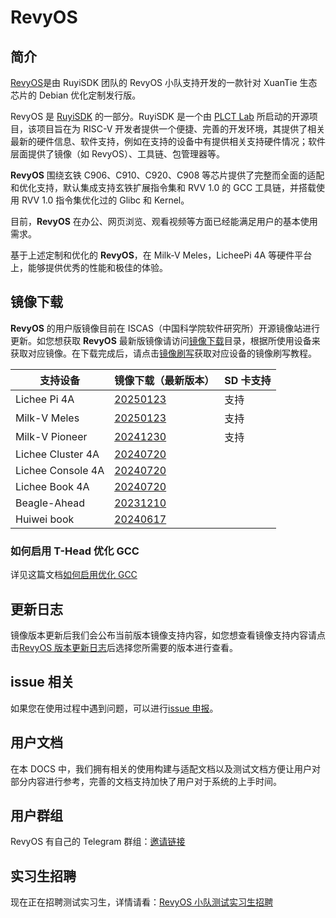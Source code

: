 # RevyOS

## 简介

[RevyOS](https://github.com/orgs/revyos/repositories)是由 RuyiSDK 团队的 RevyOS 小队支持开发的一款针对 XuanTie 生态芯片的 Debian 优化定制发行版。

RevyOS 是 [RuyiSDK](https://ruyisdk.org/) 的一部分。RuyiSDK 是一个由 [PLCT Lab](https://plctlab.org/en/) 所启动的开源项目，该项目旨在为 RISC-V 开发者提供一个便捷、完善的开发环境，其提供了相关最新的硬件信息、软件支持，例如在支持的设备中有提供相关支持硬件情况；软件层面提供了镜像（如 RevyOS）、工具链、包管理器等。

__RevyOS__ 围绕玄铁 C906、C910、C920、C908 等芯片提供了完整而全面的适配和优化支持，默认集成支持玄铁扩展指令集和 RVV 1.0 的 GCC 工具链，并搭载使用 RVV 1.0 指令集优化过的 Glibc 和 Kernel。

目前，__RevyOS__ 在办公、网页浏览、观看视频等方面已经能满足用户的基本使用需求。

基于上述定制和优化的 __RevyOS__，在 Milk-V Meles，LicheePi 4A 等硬件平台上，能够提供优秀的性能和极佳的体验。

## 镜像下载

__RevyOS__ 的用户版镜像目前在 ISCAS（中国科学院软件研究所）开源镜像站进行更新。如您想获取 __RevyOS__ 最新版镜像请访问[镜像下载](https://mirror.iscas.ac.cn/revyos/extra/images/)目录，根据所使用设备来获取对应镜像。在下载完成后，请点击[镜像刷写](./Installation/install.md)获取对应设备的镜像刷写教程。

| 支持设备          | 镜像下载（最新版本）                                                             |  SD 卡支持 |
| ----------------- | -------------------------------------------------------------------------------- | --------- |
| Lichee Pi 4A      | [20250123](https://mirror.iscas.ac.cn/revyos/extra/images/lpi4a/20250123/)       | 支持       |
| Milk-V Meles      | [20250123](https://mirror.iscas.ac.cn/revyos/extra/images/meles/20250123/)       | 支持       |
| Milk-V Pioneer    | [20241230](https://mirror.iscas.ac.cn/revyos/extra/images/sg2042/20241230/)      | 支持       |
| Lichee Cluster 4A | [20240720](https://mirror.iscas.ac.cn/revyos/extra/images/lpi4a/)                |           |
| Lichee Console 4A | [20240720](https://mirror.iscas.ac.cn/revyos/extra/images/lcon4a/20240720/)      |           |
| Lichee Book 4A    | [20240720](https://mirror.iscas.ac.cn/revyos/extra/images/laptop4a/)             |           |
| Beagle-Ahead      | [20231210](https://mirror.iscas.ac.cn/revyos/extra/images/beagle/20231210/)      |           |
| Huiwei book       | [20240617](https://mirror.iscas.ac.cn/revyos/extra/images/huiwei/test/20240617/) |           |

### 如何启用 T-Head 优化 GCC

详见这篇文档[如何启用优化 GCC](build/debian/enable_optimization_gcc.md)

## 更新日志

镜像版本更新后我们会公布当前版本镜像支持内容，如您想查看镜像支持内容请点击[RevyOS 版本更新日志](./changelog/changelog-index.md)后选择您所需要的版本进行查看。

## issue 相关

如果您在使用过程中遇到问题，可以进行[issue 申报](./issue.md)。

## 用户文档

在本 DOCS 中，我们拥有相关的使用构建与适配文档以及测试文档方便让用户对部分内容进行参考，完善的文档支持加快了用户对于系统的上手时间。

## 用户群组

RevyOS 有自己的 Telegram 群组：[邀请链接](https://t.me/+Pi6px22-OsUxM2M1)

## 实习生招聘

现在正在招聘测试实习生，详情请看：[RevyOS 小队测试实习生招聘](https://github.com/plctlab/weloveinterns/blob/master/open-internships.md#j143-revyos%E5%B0%8F%E9%98%9F%E6%B5%8B%E8%AF%95%E5%AE%9E%E4%B9%A0%E7%94%9F20241111%E5%BC%80%E6%94%BE100%E5%90%8D)
